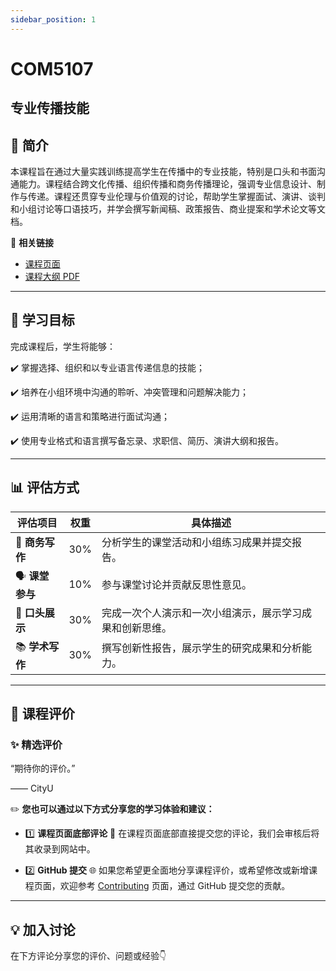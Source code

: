 ```yaml
---
sidebar_position: 1
---
```


# COM5107
## 专业传播技能

## **📘 简介**
本课程旨在通过大量实践训练提高学生在传播中的专业技能，特别是口头和书面沟通能力。课程结合跨文化传播、组织传播和商务传播理论，强调专业信息设计、制作与传递。课程还贯穿专业伦理与价值观的讨论，帮助学生掌握面试、演讲、谈判和小组讨论等口语技巧，并学会撰写新闻稿、政策报告、商业提案和学术论文等文档。

🔗 **相关链接**
- [课程页面](https://www.cityu.edu.hk/catalogue/pg/202425/course/COM5107.htm)
- [课程大纲 PDF](https://www.cityu.edu.hk/catalogue/pg/202425/course/COM5107.pdf)

---

## **🎯 学习目标**

完成课程后，学生将能够：

✔️ 掌握选择、组织和以专业语言传递信息的技能；

✔️ 培养在小组环境中沟通的聆听、冲突管理和问题解决能力；

✔️ 运用清晰的语言和策略进行面试沟通；

✔️ 使用专业格式和语言撰写备忘录、求职信、简历、演讲大纲和报告。

---

## **📊 评估方式**

| **评估项目**          | **权重** | **具体描述**                                                                                       |
|----------------------|---------|---------------------------------------------------------------------------------------------------|
| 📑 **商务写作**        | 30%     | 分析学生的课堂活动和小组练习成果并提交报告。                                                        |
| 🗣️ **课堂参与**         | 10%     | 参与课堂讨论并贡献反思性意见。                                                                      |
| 🎤 **口头展示**        | 30%     | 完成一次个人演示和一次小组演示，展示学习成果和创新思维。                                              |
| 📚 **学术写作**        | 30%     | 撰写创新性报告，展示学生的研究成果和分析能力。                                                      |

---

## **💬 课程评价**

### ✨ **精选评价**
<div className={commentStyles.commentBox}>
    <p className={commentStyles.commentText}>
        “期待你的评价。”
    </p>
    <p className={commentStyles.commentAuthor}>—— CityU</p>
</div>

✏️ **您也可以通过以下方式分享您的学习体验和建议：**

- 1️⃣ **课程页面底部评论**
💬 在课程页面底部直接提交您的评论，我们会审核后将其收录到网站中。

- 2️⃣ **GitHub 提交**
🌐 如果您希望更全面地分享课程评价，或希望修改或新增课程页面，欢迎参考 [Contributing](https://penjc.github.io/cityU-navigator/contributing) 页面，通过 GitHub 提交您的贡献。

---

## **💡 加入讨论**

在下方评论分享您的评价、问题或经验👇
<Utterances />
